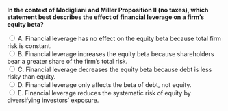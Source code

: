 ::: {.question-block}

<form onsubmit="event.preventDefault(); checkAnswer('module7_mcq_q37')" data-correct-answer="B">
<strong style="display: block;">In the context of Modigliani and Miller Proposition II (no taxes), which statement best describes the effect of financial leverage on a firm’s equity beta?</strong>

<label><input type="radio" name="module7_mcq_q37" value="A"> A. Financial leverage has no effect on the equity beta because total firm risk is constant.</label><br>
<label><input type="radio" name="module7_mcq_q37" value="B"> B. Financial leverage increases the equity beta because shareholders bear a greater share of the firm’s total risk.</label><br>
<label><input type="radio" name="module7_mcq_q37" value="C"> C. Financial leverage decreases the equity beta because debt is less risky than equity.</label><br>
<label><input type="radio" name="module7_mcq_q37" value="D"> D. Financial leverage only affects the beta of debt, not equity.</label><br>
<label><input type="radio" name="module7_mcq_q37" value="E"> E. Financial leverage reduces the systematic risk of equity by diversifying investors’ exposure.</label><br>
</form>

<div id="feedback-module7_mcq_q37" class="feedback" data-status="" style="display:none;">
✅ Correct: B.  
Under MM Proposition II (no taxes), increasing leverage magnifies the risk borne by equity holders because debt holders have a fixed claim on cash flows.  
The relationship $\beta_E = \beta_U(1 + \frac{D}{E})$ shows that as $D/E$ rises, $\beta_E$ increases proportionally — meaning equity becomes more sensitive to market fluctuations.
</div>

:::
